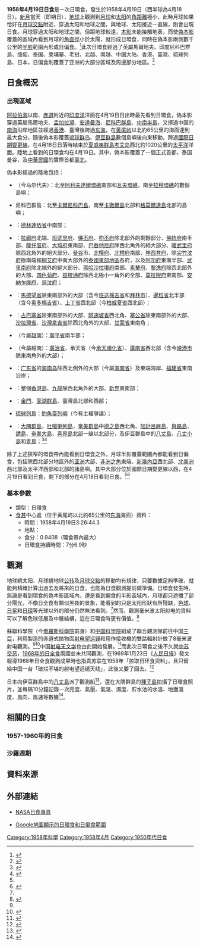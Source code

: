 {{Infobox Solar eclipse
| Year        = 1958
| Month       = 4
| Day         = 19
| Type        = 日環食
| Image       = SE1958Apr19A.png
| Image size  = 200px
| Image intro = 1958年4月19日日環食路徑圖
  <!--   日食資料   -->
| Gamma       = 0.2750
| Mag         = 0.9408
| Saros       = 128
| Saros total = 73
| Saros seq   = 55
  <!--     食甚     -->
| Duration    = 7分6.9秒
| Location    = [[黄尾屿|黄尾屿]]以北約65公里的[[东海|东海]]海面
| Coords      = {{coord|26|19.7|N|123|33.3|E}}
| Width       = 227.7公里
  <!--   開始時間   -->
| Partial     = 
| Start type  = 
| Centre      = 
| Greatest    = 3:26:44.3
  <!--     倒數     -->
| hour        = 03
| minute      = 26
| second      = 44
| Duration_s  = 
}}
'''1958年4月19日日食'''是一次日環食，發生於1958年4月19日（西半球為4月18日）。[[新月|新月]]當天（即朔日），[[地球|地球]]上觀測到[[月球|月球]]和[[太阳|太阳]]的[[角距離|角距離]]極小，此時月球如果恰好在[[月球交點|月球交點]]附近，穿過太阳和地球之間，與地球、太阳接近一直線，則會出現日食。月球穿過太阳和地球之間，但距地球較遠，[[本影|本影]]未能接觸地表，而使[[偽本影|偽本影]]覆蓋的區域內看到月球的[[角直徑|角直徑]]小於太陽，就形成日環食，同時在偽本影兩側數千公里的[[半影|半影]]範圍內形成日偏食。<ref name="astron">{{cite web|author=樊忠玉|title=日（月）食|url=http://www.astron.ac.cn/bencandy-51-1630-1.htm|publisher=中国天文科普网|accessdate=2015-07-17|archive-date=2014-09-17|archive-url=https://web.archive.org/web/20140917080048/http://www.astron.ac.cn/bencandy-51-1630-1.htm|dead-url=no}}</ref>此次日環食經過了英屬馬爾地夫、印度尼科巴群島、缅甸、泰国、柬埔寨、老挝、北越、南越、中国大陆、香港、臺灣、琉球列島、日本，日偏食則覆蓋了亚洲的大部分區域及周邊部分地區。<ref name="NASAGIF">{{cite web|author=Fred Espenak|title=Annular Solar Eclipse of 1958 Apr 19|url=http://eclipse.gsfc.nasa.gov/SEplot/SEplot1951/SE1958Apr19A.GIF|publisher=NASA Eclipse Web Site|accessdate=2015-07-17|archive-date=2020-10-24|archive-url=https://web.archive.org/web/20201024011033/https://eclipse.gsfc.nasa.gov/SEplot/SEplot1951/SE1958Apr19A.GIF|dead-url=no}}{{en}}</ref>

== 日食概況 ==
=== 出現區域 ===
[[阿拉伯海|阿拉伯海]]以南、[[赤道|赤道]]附近的[[印度洋|印度洋]]洋面在4月19日日出時最先看到日環食，偽本影穿過英屬馬爾地夫、[[孟加拉灣|孟加拉灣]]、[[安達曼海|安達曼海]]、[[尼科巴群島|尼科巴群島]]、[[中南半島|中南半島]]，又擦過中国的[[南海|南海]]沿岸地區並經過[[香港|香港]]、臺灣後跨過[[东海|东海]]，在[[黄尾屿|黄尾屿]]以北約65公里的海面達到最大食分，隨後偽本影覆蓋[[琉球群岛|琉球群岛]]、[[伊豆群島|伊豆群島]]數個島嶼後向東移動，跨過[[國際日期變更線|國際日期變更線]]，在4月18日日落時結束於[[夏威夷群島|夏威夷群島]][[考艾岛|考艾岛]]西北約1020公里的[[太平洋|太平洋]]洋面。陸地上看到的日環食均在4月19日。其中，偽本影覆蓋了一個正式首都，泰国曼谷，及[[中華民國|中華民國]]的實際首都[[臺北市|臺北]]。

偽本影經過的陸地包括：
*{{flag|MDV|1953|name=英屬馬爾地夫}}（今马尔代夫）：北至[[阿利夫達爾環礁|阿利夫達爾環礁]]南部和[[瓦夫環礁|瓦夫環礁]]，南至[[拉穆環礁|拉穆環礁]]的數個島嶼；
*{{IND}}尼科巴群島：北至[[卡爾尼科巴島|卡爾尼科巴島]]，南至[[卡徹爾島|卡徹爾島]]北部和[[格莫爾達島|格莫爾達島]]北部的島嶼；
*{{MMR-1948}}：[[德林達依省|德林達依省]]中南部；
*{{THA}}：[[拉廊府|拉廊府]]北端、[[班武里府|班武里府]]、[[佛丕府|佛丕府]]、[[叻丕府|叻丕府]]除北部外的剩餘部分、[[佛統府|佛統府]]南半部、[[龍仔厝府|龍仔厝府]]、[[大城府|大城府]]東南部、[[巴吞他尼府|巴吞他尼府]]除西北角外的絕大部分、[[暖武里府|暖武里府]]除西北角外的絕大部分、[[曼谷|曼谷]]市、[[北欖府|北欖府]]、[[北標府|北標府]]南部、[[坤西育府|坤西育府]]，除[[尖竹汶府|尖竹汶府]]極南端和[[桐艾府|桐艾府]]中南大部外的[[泰國東部地區|泰國東部地區]]各府，以及[[呵叻府|呵叻府]]東南半部、[[武里南府|武里南府]]除北端外的絕大部分、[[瑪哈沙拉堪府|瑪哈沙拉堪府]]南部、[[素輦府|素輦府]]、[[黎逸府|黎逸府]]除西北部外的大部、[[四色菊府|四色菊府]]、[[益梭通府|益梭通府]]除西北極小一角外的全部、[[莫拉限府|莫拉限府]]東南部、[[安納乍能府|安納乍能府]]、[[烏汶府|烏汶府]]；
*{{KHM}}：[[馬德望省|馬德望省]]除東南部外的大部（含今[[班迭棉吉省|班迭棉吉省]]和[[拜林市|拜林市]]）、[[暹粒省|暹粒省]]北半部（含今[[奥多棉吉省|奥多棉吉省]]）、[[上丁省|上丁省]]西北部（今[[柏威夏省|柏威夏省]]西北部）；
*{{flag|Kingdom of Laos|name=寮國}}：[[占巴塞省|占巴塞省]]除東南部外的大部、[[阿速坡省|阿速坡省]]西北角、[[塞公省|塞公省]]除東南部外的大部、[[沙拉灣省|沙拉灣省]]、[[沙灣拿吉省|沙灣拿吉省]]除西北角外的大部、[[甘蒙省|甘蒙省]]東南角；
*{{VDVN}}（今屬[[越南|越南]]）：[[廣平省|廣平省]]南半部；
*{{RVN}}（今屬越南）：[[廣治省|廣治省]]、承天省（今[[承天順化省|承天順化省]]）、[[廣南省|廣南省]]西北部（含今[[峴港市|峴港市]]除東南角外的大部）；
*{{PRC}}：[[广东省|广东省]]的[[海南岛|海南岛]]除西北側外的大部（今屬[[海南省|海南省]]）及東端海岸、[[福建省|福建省]]東南沿岸；
*{{HKG-1945}}：整個[[香港島|香港島]]、[[九龍|九龍]]除西北角外的大部、[[新界|新界]]東南部；
*{{ROC}}：[[金門縣|金門]]、[[澎湖群島|澎湖群島]]、臺灣島北部和西部；
*{{flagicon|JPN|ryukyu}} [[琉球列島美國民政府|琉球列島]]：[[釣魚臺列嶼|釣魚臺列嶼]]（今有主權爭議）；
*{{flag|JPN|1870}}：[[大隅群島|大隅群島]]，[[吐噶喇列島|吐噶喇列島]]，[[奄美群島|奄美群島]]中[[德之島|德之島]]西北角、[[加計呂麻島|加計呂麻島]]、[[與路島|與路島]]、[[請島|請島]]、[[奄美大島|奄美大島]]、[[喜界島|喜界島]]北部一線以北部分，及伊豆群島中的[[八丈島|八丈島]]、[[八丈小島|八丈小島]]和[[青島_(伊豆群島)|青島]]；<ref>{{cite web|author=Fred Espenak|title=Annular Solar Eclipse of 1958 Apr 19 - Google Maps and Solar Eclipse Paths|url=http://eclipse.gsfc.nasa.gov/SEgoogle/SEgoogle1951/SE1958Apr19Agoogle.html|publisher=NASA Eclipse Web Site|accessdate=2015-07-17|archive-date=2020-10-25|archive-url=https://web.archive.org/web/20201025013000/https://eclipse.gsfc.nasa.gov/SEgoogle/SEgoogle1951/SE1958Apr19Agoogle.html|dead-url=no}}{{en}}</ref><ref>{{cite web|author=Xavier M. Jubier|title=Eclipse Annulaire de Soleil du 19 avril 1958 - Cartographie Interactive Google (1958 April 19 Annular Solar Eclipse - Interactive Google Map)|url=http://xjubier.free.fr/site_pages/solar_eclipses/xSE_GoogleMap3.php?Ecl=+19580419|accessdate=2016-01-10|archive-date=2016-06-23|archive-url=https://web.archive.org/web/20160623225756/http://xjubier.free.fr/site_pages/solar_eclipses/xSE_GoogleMap3.php?Ecl=+19580419|dead-url=no}}{{fr}}{{en}}</ref>

除了上述狹窄的環食帶內能看到日環食之外，月球半影覆蓋範圍內都能看到日偏食，包括除西北部分地區外的[[亚洲|亚洲]]大部、[[非洲之角|非洲之角]]東端、[[新幾內亞|新幾內亞]]西北部、[[北美洲|北美洲]]西北部及太平洋西部和北部的諸島嶼。其中大部分位於國際日期變更線以西，在4月19日看到日食，剩下的部分在4月18日看到日食。<ref name="NASAGIF"/><ref>{{cite web|author=Fred Espenak|title=Catalog of Solar Eclipses (1901 to 2000)|url=http://eclipse.gsfc.nasa.gov/SEcat5/SE1901-2000.html|publisher=NASA Eclipse Web Site|accessdate=2013-04-15|archive-date=2008-08-29|archive-url=https://web.archive.org/web/20080829151131/http://eclipse.gsfc.nasa.gov/SEcat5/SE1901-2000.html|dead-url=no}}{{en}}</ref>

=== 基本參數 ===
{{NoteUTC}}
* 類型：日環食
*[[食甚|食甚]]中心處（位于黄尾屿以北約65公里的[[东海|东海]]海面）資料：
** 時間：1958年4月19日3:26:44.3
** 地點：{{coord|26|19.7|N|123|33.3|E}}
** 食分：0.9408（環食帶內最大）
** 日環食持續時間：7分6.9秒

== 觀測 ==
地球繞太阳、月球繞地球[[公转|公转]]及[[月球交點|月球交點]]的移動均有規律，只要數據足夠準確，就能夠精確計算出過去及將來的日食，也能為日食觀測提前做準備。日環食發生時，無論是看到環食的偽本影區域內，還是看到偏食的半影區域內，月球都只遮擋了部分陽光，不像日全食有類似黑夜的景象，能看到的只是太阳形狀有所殘缺，[[色球|色球]]、[[日冕|日冕]]和[[日珥|日珥]]等光球以外的部分仍然無法看到。<ref name="astron"/>然而，觀測毫米波太阳射电的資料可以了解色球低層及中層結構，這在日環食時更有價值。<ref name="Acta">{{cite journal|author=Н. А. Аменицкий, 李征帆, А. Е. Саломонович, У. В. Хангильдин, 陳鈞量|date=1959-06|title=1958年4月19日日环食时8毫米太阳射电观测|journal=[[天文學報|天文學報]]|volume=7|issue=1|pages=7-10}}{{zh}}{{ru}}</ref>

蘇聯科學院（今[[俄羅斯科學院|俄羅斯科學院]]前身）和[[中国科学院|中国科学院]]組成了聯合觀測隊前往中国[[三亚市|三亞]]，利用{{link-ru|列別傑夫物理研究所|Физический институт имени П. Н. Лебедева РАН}}製造的赤道式拋物面[[射电望远镜|射电望远镜]]和用作接收機的雙路輻射計做了8毫米波射电觀測。<ref name="Acta"/><ref>{{cite web |title=Кольцеобразное солнечное затмение 19 апреля 1958 года |url=http://www.eclipse-2008.ru/eclipse/1958.php |deadurl=yes |archiveurl=https://web.archive.org/web/20090810164446/http://eclipse-2008.ru/eclipse/1958.php |archivedate=2009-08-10 |accessdate=2015-07-18 }}{{ru}}</ref>中国[[射电天文学|射电天文学]]也由此開始發展。<ref>{{cite journal|author=储姗姗|year=2013|title=1958年中苏海南岛日食观测与中国射电天文学的开端|journal=2013中国天文学会学术年会文集}}</ref>而此次日環食之後不久就[[中苏交恶|中苏交恶]]，[[1968年9月22日日食|1968年的日全食]]兩國並未共同觀測，在1969年1月23日《[[人民日报|人民日报]]》發文報導1968年日全食觀測成果時也指責苏联在1958年「掠取日环食资料」，且只留給中国一台「破烂不堪的射电望远镜天线」，此後又要了回去。<ref>{{cite news|title=用毛泽东思想探索太阳的奥秘——记我国首次大规模日全食综合观测队|work=《人民日报》|date=1969-01-23|quote=一九五八年苏修打着“中苏日环食联合观测”的幌子，来我国掠取日环食资料。观测结束后，把一台破烂不堪的射电望远镜天线留在中国，还美其名曰“帮助中国发展射电天文学”。后来，赫鲁晓夫修正主义集团把这个破烂的射电望远镜天线也要了回去。}}</ref>

日本向伊豆群島中的[[八丈島|八丈島]]派了觀測船<ref>{{cite web|script-title=トカラ列島を中心に長い金環日食|url=http://eclipse-navi.com/ichiran/nendai/1900to1999/1958.html|publisher=日食ナビ|language=ja|accessdate=2015-07-18|archive-date=2016-03-05|archive-url=https://web.archive.org/web/20160305192234/http://eclipse-navi.com/ichiran/nendai/1900to1999/1958.html|dead-url=no}}</ref>，還在大隅群島的[[種子島|種子島]]拍攝了日環食照片，並每隔10分鐘記錄一次亮度、氣壓、氣溫、濕度、貯水池的水溫、地面溫度、風向、風速等數據<ref>{{cite web|script-title=1958年(昭和33年)の金環日食|url=http://blog.ktk.main.jp/?eid=896242|publisher=鹿児島県天文協会|language=ja|accessdate=2015-07-18|archive-date=2016-03-04|archive-url=https://web.archive.org/web/20160304112249/http://blog.ktk.main.jp/?eid=896242|dead-url=no}}</ref>。

== 相關的日食 ==

=== 1957-1960年的日食 ===
{{Solar eclipse set 1957-1960}}

=== 沙羅週期 ===
{{Solar Saros series 128}}

== 資料來源 ==
{{reflist|2}}

== 外部連結 ==
{{日食主題}}
* [http://eclipse.gsfc.nasa.gov/solar.html NASA日食專頁]{{Wayback|url=http://eclipse.gsfc.nasa.gov/solar.html |date=20190108200537 }}{{en}}
{{Solar eclipse NASA reference|1951/SE1958Apr19A}}
* [http://xjubier.free.fr/site_pages/solar_eclipses/xSE_GoogleMap3.php?Ecl=+19580419 Google地圖顯示的日環食和日偏食範圍]{{Wayback|url=http://xjubier.free.fr/site_pages/solar_eclipses/xSE_GoogleMap3.php?Ecl=+19580419 |date=20160623225756 }}{{fr}}{{en}}
{{Solar eclipses
|nature=日環食
|previous=[[1957年10月23日日食|1957年10月23日日食]]|natureprevious=日全食
|previoussamenature=[[1957年4月30日日食|1957年4月30日日食]]
|next=[[1958年10月12日日食|1958年10月12日日食]]|naturenext=日全食
|nextsamenature=[[1959年4月8日日食|1959年4月8日日食]]
}}

{{日食}}

[[Category:1958年科學|Category:1958年科學]]
[[Category:1958年4月|Category:1958年4月]]
[[Category:1950年代日食|Category:1950年代日食]]